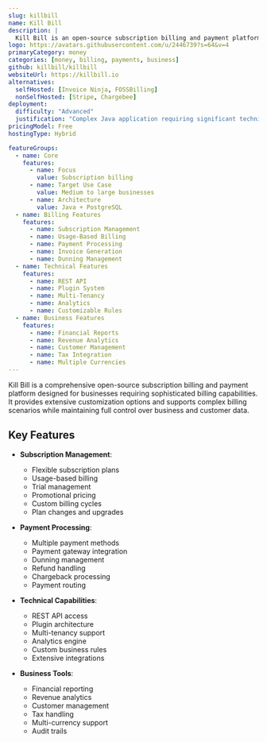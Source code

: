 ```yaml
---
slug: killbill
name: Kill Bill
description: |
  Kill Bill is an open-source subscription billing and payment platform that helps businesses manage complex billing scenarios, subscriptions, and payments with extensive customization options.
logo: https://avatars.githubusercontent.com/u/2446739?s=64&v=4
primaryCategory: money
categories: [money, billing, payments, business]
github: killbill/killbill
websiteUrl: https://killbill.io
alternatives:
  selfHosted: [Invoice Ninja, FOSSBilling]
  nonSelfHosted: [Stripe, Chargebee]
deployment:
  difficulty: "Advanced"
  justification: "Complex Java application requiring significant technical expertise for deployment and configuration."
pricingModel: Free
hostingType: Hybrid

featureGroups:
  - name: Core
    features:
      - name: Focus
        value: Subscription billing
      - name: Target Use Case
        value: Medium to large businesses
      - name: Architecture
        value: Java + PostgreSQL
  - name: Billing Features
    features:
      - name: Subscription Management
      - name: Usage-Based Billing
      - name: Payment Processing
      - name: Invoice Generation
      - name: Dunning Management
  - name: Technical Features
    features:
      - name: REST API
      - name: Plugin System
      - name: Multi-Tenancy
      - name: Analytics
      - name: Customizable Rules
  - name: Business Features
    features:
      - name: Financial Reports
      - name: Revenue Analytics
      - name: Customer Management
      - name: Tax Integration
      - name: Multiple Currencies
---
```


Kill Bill is a comprehensive open-source subscription billing and payment platform designed for businesses requiring sophisticated billing capabilities. It provides extensive customization options and supports complex billing scenarios while maintaining full control over business and customer data.

## Key Features

- **Subscription Management**:

  - Flexible subscription plans
  - Usage-based billing
  - Trial management
  - Promotional pricing
  - Custom billing cycles
  - Plan changes and upgrades

- **Payment Processing**:

  - Multiple payment methods
  - Payment gateway integration
  - Dunning management
  - Refund handling
  - Chargeback processing
  - Payment routing

- **Technical Capabilities**:

  - REST API access
  - Plugin architecture
  - Multi-tenancy support
  - Analytics engine
  - Custom business rules
  - Extensive integrations

- **Business Tools**:
  - Financial reporting
  - Revenue analytics
  - Customer management
  - Tax handling
  - Multi-currency support
  - Audit trails
